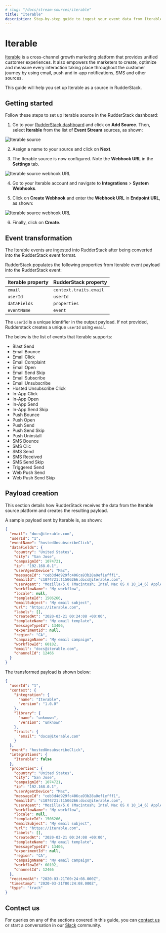 ```yaml
---
# slug: "/docs/stream-sources/iterable"
title: "Iterable"
description: Step-by-step guide to ingest your event data from Iterable into RudderStack.
---
```


# Iterable

[Iterable](https://iterable.com/) is a cross-channel growth marketing platform that provides unified customer experiences. It also empowers the marketers to create, optimize and measure every interaction taking place throughout the customer journey by using email, push and in-app notifications, SMS and other sources.

This guide will help you set up Iterable as a source in RudderStack.

## Getting started

Follow these steps to set up Iterable source in the RudderStack dashboard:

1. Go to your [RudderStack dashboard](https://app.rudderstack.com/) and click on **Add Source**. Then, select **Iterable** from the list of **Event Stream** sources, as shown:

<img src="../assets/event-stream-sources/iterable-1.png" alt="Iterable source" />

2. Assign a name to your source and click on **Next**.

3. The Iterable source is now configured. Note the **Webhook URL** in the **Settings** tab.

<img src="../assets/event-stream-sources/iterable-2.png" alt="Iterable source webhook URL" />

4. Go to your Iterable account and navigate to **Integrations** > **System Webhooks**. 

5. Click on **Create Webhook** and enter the **Webhook URL** in **Endpoint URL**, as shown:

<img src="../assets/event-stream-sources/webhook-url-iterable.png" alt="Iterable source webhook URL" />

6. Finally, click on **Create**. 

## Event transformation

The Iterable events are ingested into RudderStack after being converted into the RudderStack event format. 

RudderStack populates the following properties from Iterable event payload into the RudderStack event:

| Iterable property  | RudderStack property|
| :------------------ | :------------- |
| `email`  | `context.traits.email`    |
| `userId`        | `userId`        |
| `dataFields`    | `properties`  |
| `eventName`     | `event`   |

<div class="infoBlock">

The `userId` is a unique identifier in the output payload. If not provided, Rudderstack creates a unique `userId` using `email`.
</div>

The below is the list of events that Iterable supports:
- Blast Send
- Email Bounce
- Email Click
- Email Complaint
- Email Open
- Email Send Skip
- Email Subscribe
- Email Unsubscribe
- Hosted Unsubscribe Click
- In-App Click
- In-App Open
- In-App Send
- In-App Send Skip
- Push Bounce
- Push Open
- Push Send
- Push Send Skip
- Push Uninstall
- SMS Bounce
- SMS Clic
- SMS Send
- SMS Received
- SMS Send Skip
- Triggered Send
- Web Push Send
- Web Push Send Skip

## Payload creation

This section details how RudderStack receives the data from the Iterable source platform and creates the resulting payload.

A sample payload sent by Iterable is, as shown:

```json
{
  "email": "docs@iterable.com",
  "userId": "1",
  "eventName": "hostedUnsubscribeClick",
  "dataFields": {
    "country": "United States",
    "city": "San Jose",
    "campaignId": 1074721,
    "ip": "192.168.0.1",
    "userAgentDevice": "Mac",
    "messageId": "ceb3d4d929fc406ca93b28a0ef1efff1",
    "emailId": "c1074721:t1506266:docs@iterable.com",
    "userAgent": "Mozilla/5.0 (Macintosh; Intel Mac OS X 10_14_6) AppleWebKit/537.36 (KHTML, like Gecko) Chrome/80.0.3987.149 Safari/537.36",
    "workflowName": "My workflow",
    "locale": null,
    "templateId": 1506266,
    "emailSubject": "My email subject",
    "url": "https://iterable.com",
    "labels": [],
    "createdAt": "2020-03-21 00:24:08 +00:00",
    "templateName": "My email template",
    "messageTypeId": 13406,
    "experimentId": null,
    "region": "CA",
    "campaignName": "My email campaign",
    "workflowId": 60102,
    "email": "docs@iterable.com",
    "channelId": 12466
  }
}
```

The transformed payload is shown below:

```json
{
  "userId": "1",
  "context": {
    "integration": {
      "name": "Iterable",
      "version": "1.0.0"
    },
    "library": {
      "name": "unknown",
      "version": "unknown"
    },
    "traits": {
      "email": "docs@iterable.com"
    }
  },
  "event": "hostedUnsubscribeClick",
  "integrations": {
    "Iterable": false
  },
  "properties": {
    "country": "United States",
    "city": "San Jose",
    "campaignId": 1074721,
    "ip": "192.168.0.1",
    "userAgentDevice": "Mac",
    "messageId": "ceb3d4d929fc406ca93b28a0ef1efff1",
    "emailId": "c1074721:t1506266:docs@iterable.com",
    "userAgent": "Mozilla/5.0 (Macintosh; Intel Mac OS X 10_14_6) AppleWebKit/537.36 (KHTML, like Gecko) Chrome/80.0.3987.149 Safari/537.36",
    "workflowName": "My workflow",
    "locale": null,
    "templateId": 1506266,
    "emailSubject": "My email subject",
    "url": "https://iterable.com",
    "labels": [],
    "createdAt": "2020-03-21 00:24:08 +00:00",
    "templateName": "My email template",
    "messageTypeId": 13406,
    "experimentId": null,
    "region": "CA",
    "campaignName": "My email campaign",
    "workflowId": 60102,
    "channelId": 12466
  },
  "receivedAt": "2020-03-21T00:24:08.000Z",
  "timestamp": "2020-03-21T00:24:08.000Z",
  "type": "track"
}
```

## Contact us

For queries on any of the sections covered in this guide, you can [contact us](mailto:%20docs@rudderstack.com) or start a conversation in our [Slack](https://rudderstack.com/join-rudderstack-slack-community) community.
